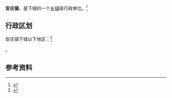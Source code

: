{{中国乡级行政区|37/11/22/115/000}}

'''安庄镇'''，是{{PRC admin/fullname|37/11/22/115/000|3}}下辖的一个[[乡镇|乡镇]]级行政单位。<ref>{{PRC admin/ref sgc|{{PRC admin/parent|37/11/22/115/000}}}}</ref>

== 行政区划 ==

安庄镇下辖以下地区：<ref>{{PRC admin/ref sgc|37/11/22/115/000}}</ref>

{{PRC admin/children|37/11/22/115/000}}。

== 参考资料 ==

{{reflist}}

{{行政区划小作品}}
{{PRC admin/navcat|37/11/22/115/000}}